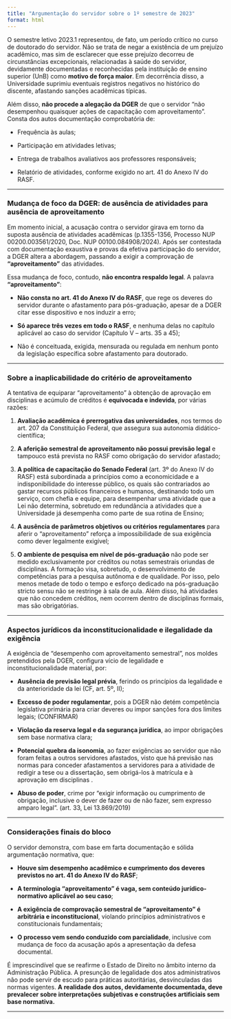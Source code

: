 ```yaml
---
title: "Argumentação do servidor sobre o 1º semestre de 2023"
format: html
---
```


O semestre letivo 2023.1 representou, de fato, um período crítico no curso de doutorado do servidor. Não se trata de negar a existência de um prejuízo acadêmico, mas sim de esclarecer que esse prejuízo decorreu de circunstâncias excepcionais, relacionadas à saúde do servidor, devidamente documentadas e reconhecidas pela instituição de ensino superior (UnB) como **motivo de força maior**. Em decorrência disso, a Universidade suprimiu eventuais registros negativos no histórico do discente, afastando sanções acadêmicas típicas.

Além disso, **não procede a alegação da DGER** de que o servidor “não desempenhou quaisquer ações de capacitação com aproveitamento”. Consta dos autos documentação comprobatória de:

  - Frequência às aulas;

  - Participação em atividades letivas;

  - Entrega de trabalhos avaliativos aos professores responsáveis;

  - Relatório de atividades, conforme exigido no art. 41 do Anexo IV do RASF.

---

### Mudança de foco da DGER: de ausência de atividades para ausência de aproveitamento

Em momento inicial, a acusação contra o servidor girava em torno da suposta ausência de atividades acadêmicas (p.1355-1356, Processo NUP 00200.003561/2020, Doc. NUP 00100.084908/2024). Após ser contestada com documentação exaustiva e provas da efetiva participação do servidor, a DGER altera a abordagem, passando a exigir a comprovação de **“aproveitamento”** das atividades. 

Essa mudança de foco, contudo, **não encontra respaldo legal**. A palavra **“aproveitamento”**:

  - **Não consta no art. 41 do Anexo IV do RASF**, que rege os deveres do servidor durante o afastamento para pós-graduação, apesar de a DGER citar esse dispositivo e nos induzir a erro;

  - **Só aparece três vezes em todo o RASF**, e nenhuma delas no capítulo aplicável ao caso do servidor (Capítulo V – arts. 35 a 45);

  - Não é conceituada, exigida, mensurada ou regulada em nenhum ponto da legislação específica sobre afastamento para doutorado.

---

### Sobre a inaplicabilidade do critério de aproveitamento

A tentativa de equiparar “aproveitamento” à obtenção de aprovação em disciplinas e acúmulo de créditos é **equivocada e indevida**, por várias razões:

  1. **Avaliação acadêmica é prerrogativa das universidades**, nos termos do art. 207 da Constituição Federal, que assegura sua autonomia didático-científica;
 
  2. **A aferição semestral de aproveitamento não possui previsão legal** e tampouco está prevista no RASF como obrigação do servidor afastado;

  3. **A política de capacitação do Senado Federal** (art. 3º do Anexo IV do RASF) está subordinada a princípios como a economicidade e a indisponibilidade do interesse público, os quais são contrariados ao gastar recursos públicos financeiros e humanos, destinando todo um serviço, com chefia e equipe, para desempenhar uma atividade que a Lei não determina, sobretudo em redundância a atividades que a Universidade já desempenha como parte de sua rotina de Ensino;
 
  4. **A ausência de parâmetros objetivos ou critérios regulamentares** para aferir o “aproveitamento” reforça a impossibilidade de sua exigência como dever legalmente exigível;

  5. **O ambiente de pesquisa em nível de pós-graduação** não pode ser medido exclusivamente por créditos ou notas semestrais oriundas de disciplinas. A formação visa, sobretudo, o desenvolvimento de competências para a pesquisa autônoma e de qualidade. Por isso, pelo menos metade de todo o tempo e esforço dedicado na pós-graduação stricto sensu não se restringe à sala de aula. Além disso, há atividades que não concedem créditos, nem ocorrem dentro de disciplinas formais, mas são obrigatórias.  

---

### Aspectos jurídicos da inconstitucionalidade e ilegalidade da exigência

A exigência de “desempenho com aproveitamento semestral”, nos moldes pretendidos pela DGER, configura vício de legalidade e inconstitucionalidade material, por:

  - **Ausência de previsão legal prévia**, ferindo os princípios da legalidade e da anterioridade da lei (CF, art. 5º, II);

  - **Excesso de poder regulamentar**, pois a DGER não detém competência legislativa primária para criar deveres ou impor sanções fora dos limites legais; (CONFIRMAR)

  - **Violação da reserva legal e da segurança jurídica**, ao impor obrigações sem base normativa clara; 
 
  - **Potencial quebra da isonomia**, ao fazer exigências ao servidor que não foram feitas a outros servidores afastados, visto que há previsão nas normas para conceder afastamentos a servidores para a atividade de redigir a tese ou a dissertação, sem obrigá-los à matrícula e à aprovação em disciplinas . 
 
  - **Abuso de poder**, crime por "exigir informação ou cumprimento de obrigação, inclusive o dever de fazer ou de não fazer, sem expresso amparo legal". (art. 33, Lei 13.869/2019)

---

### Considerações finais do bloco

O servidor demonstra, com base em farta documentação e sólida argumentação normativa, que:

  - **Houve sim desempenho acadêmico e cumprimento dos deveres previstos no art. 41 do Anexo IV do RASF**;
 
  - **A terminologia “aproveitamento” é vaga, sem conteúdo jurídico-normativo aplicável ao seu caso**;
  
  - **A exigência de comprovação semestral de “aproveitamento” é arbitrária e inconstitucional**, violando princípios administrativos e constitucionais fundamentais;
  
  - **O processo vem sendo conduzido com parcialidade**, inclusive com mudança de foco da acusação após a apresentação da defesa documental.

É imprescindível que se reafirme o Estado de Direito no âmbito interno da Administração Pública. A presunção de legalidade dos atos administrativos não pode servir de escudo para práticas autoritárias, desvinculadas das normas vigentes. **A realidade dos autos, devidamente documentada, deve prevalecer sobre interpretações subjetivas e construções artificiais sem base normativa.**

---
